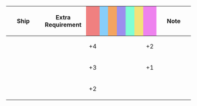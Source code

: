{|class="wikitable" style="width:100%; text-align: center; vertical-align: middle;"
|-
! style="width: 20%;" | Ship
! style="width: 25%;" | Extra Requirement
! style="width: 5%; background-color: lightcoral;" | {{Firepower}}
! style="width: 5%; background-color: lightskyblue;" | {{Torpedo}}
! style="width: 5%; background-color: sandybrown;" | {{AA}}
! style="width: 5%; background-color: #9C8FEE;" | {{ASW}}
! style="width: 5%; background-color: #7fffd4;" | {{LOS}}
! style="width: 5%; background-color: #F2E279;" | {{Armor}}
! style="width: 5%; background-color: violet;" | {{Evasion}}
! style="width: 20%;" | Note
|-
! {{ShipLink|Ise/Kai Ni|Hyuuga/Kai Ni|text=Ise-class Kai Ni|link_class=Ise}}
| style="text-align:left;" | 
| +4 || || || || || || +2 
| style="text-align:left;" | 
|-
! {{ShipLink|Ise/Kai|Hyuuga/Kai|text=Ise-class Kai|link_class=Ise}}
| style="text-align:left;" | 
| +3 || || || || || || +1 
| style="text-align:left;" | 
|-
! {{ShipLink|Fusou/Kai Ni|Yamashiro/Kai Ni|text=Fusou-class Kai Ni|link_class=Fusou}}
| style="text-align:left;" | 
| +2 || || || || || ||
| style="text-align:left;" | 
|}